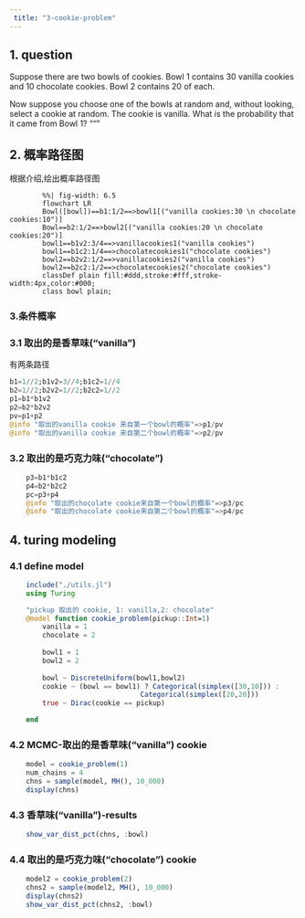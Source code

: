 ```yaml
---
 title: "3-cookie-problem"
---
```


## 1. question
:::{.callout-note title="Question"}
  Suppose there are two bowls of cookies. 
  Bowl 1 contains 30 vanilla cookies and 10 chocolate cookies. 
  Bowl 2 contains 20 of each.

  Now suppose you choose one of the bowls at random and, without looking,
  select a cookie at random. The cookie is vanilla. 
  What is the probability that it came from Bowl 1?
  """
:::

## 2. 概率路径图
 根据介绍,绘出概率路径图
```mermaid
        %%| fig-width: 6.5
        flowchart LR
        Bowl([bowl])==b1:1/2==>bowl1[("vanilla cookies:30 \n chocolate cookies:10")]
        Bowl==b2:1/2==>bowl2[("vanilla cookies:20 \n chocolate cookies:20")]
        bowl1==b1v2:3/4==>vanillacookies1("vanilla cookies")
        bowl1==b1c2:1/4==>chocolatecookies1("chocolate cookies")
        bowl2==b2v2:1/2==>vanillacookies2("vanilla cookies") 
        bowl2==b2c2:1/2==>chocolatecookies2("chocolate cookies")
        classDef plain fill:#ddd,stroke:#fff,stroke-width:4px,color:#000;
        class bowl plain;
```

### 3.条件概率
### 3.1  取出的是香草味("vanilla")
有两条路径
```julia
b1=1//2;b1v2=3//4;b1c2=1//4
b2=1//2;b2v2=1//2;b2c2=1//2
p1=b1*b1v2
p2=b2*b2v2 
pv=p1+p2
@info "取出的vanilla cookie 来自第一个bowl的概率"=>p1/pv
@info "取出的vanilla cookie 来自第二个bowl的概率"=>p2/pv
```
### 3.2 取出的是巧克力味("chocolate")
```julia
    p3=b1*b1c2
    p4=b2*b2c2
    pc=p3+p4
    @info "取出的chocolate cookie来自第一个bowl的概率"=>p3/pc
    @info "取出的chocolate cookie来自第二个bowl的概率"=>p4/pc
```
## 4. turing modeling

### 4.1 define model 
```julia
    include("./utils.jl")
    using Turing

    "pickup 取出的 cookie, 1: vanilla,2: chocolate"
    @model function cookie_problem(pickup::Int=1)
        vanilla = 1
        chocolate = 2
        
        bowl1 = 1
        bowl2 = 2
        
        bowl ~ DiscreteUniform(bowl1,bowl2)
        cookie ~ (bowl == bowl1) ? Categorical(simplex([30,10])) : 
                                Categorical(simplex([20,20]))
        true ~ Dirac(cookie == pickup)

    end
```

### 4.2 MCMC-取出的是香草味("vanilla") cookie

```julia
    model = cookie_problem(1)
    num_chains = 4
    chns = sample(model, MH(), 10_000)
    display(chns)
```
### 4.3 香草味("vanilla")-results
```julia
    show_var_dist_pct(chns, :bowl)
```

### 4.4 取出的是巧克力味("chocolate") cookie
```julia
    model2 = cookie_problem(2)
    chns2 = sample(model2, MH(), 10_000)
    display(chns2)
    show_var_dist_pct(chns2, :bowl)
```